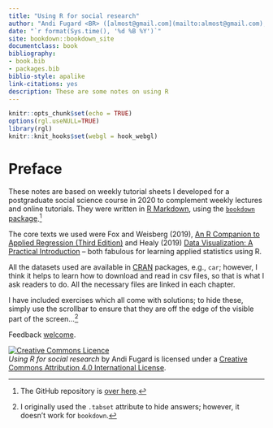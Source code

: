 ```yaml
--- 
title: "Using R for social research"
author: "Andi Fugard <BR> ([almost@gmail.com](mailto:almost@gmail.com), @[InductiveStep](https://twitter.com/InductiveStep))"
date: "`r format(Sys.time(), '%d %B %Y')`"
site: bookdown::bookdown_site
documentclass: book
bibliography:
- book.bib
- packages.bib
biblio-style: apalike
link-citations: yes
description: These are some notes on using R
---
```


```r
knitr::opts_chunk$set(echo = TRUE)
options(rgl.useNULL=TRUE)
library(rgl)
knitr::knit_hooks$set(webgl = hook_webgl)
```



# Preface {-}

These notes are based on weekly tutorial sheets I developed for a postgraduate social science course in 2020 to complement weekly lectures and online tutorials. They were written in [R Markdown](https://rmarkdown.rstudio.com/), using the [`bookdown` package](https://bookdown.org/).^[The GitHub repository is [over here](https://github.com/InductiveStep/R-notes).]

The core texts we used were Fox and Weisberg (2019), [An R Companion to Applied Regression (Third Edition)](https://socialsciences.mcmaster.ca/jfox/Books/Companion/) and Healy (2019) [Data Visualization: A Practical Introduction](https://socviz.co/) -- both fabulous for learning applied statistics using R.

All the datasets used are available in [CRAN](https://cran.r-project.org/doc/FAQ/R-FAQ.html#What-is-CRAN_003f) packages, e.g., `car`; however, I think it helps to learn how to download and read in csv files, so that is what I ask readers to do. All the necessary files are linked in each chapter.

I have included exercises which all come with solutions; to hide these, simply use the scrollbar to ensure that they are off the edge of the visible part of the screen...^[I originally used the `.tabset` attribute to hide answers; however, it doesn't work for `bookdown`.]

Feedback [welcome](mailto:almost@gmail.com).



<a rel="license" href="http://creativecommons.org/licenses/by/4.0/"><img alt="Creative Commons Licence" style="border-width:0" src="https://i.creativecommons.org/l/by/4.0/88x31.png" /></a><BR>
*Using R for social research* by Andi Fugard is licensed under a [Creative Commons Attribution 4.0 International License](https://creativecommons.org/licenses/by/4.0/).